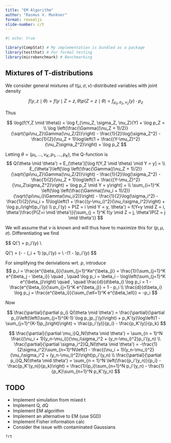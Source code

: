 ```yaml
---
title: "EM Algorithm"
author: "Rasmus V. Munkner"
format: revealjs
slide-number: c/t
---
```


```r
#| echo: true

library(CompStat) # My implementation is bundled as a package
library(testthat) # For formal testing
library(microbenchmark) # Benchmarking

```

## Mixtures of T-distributions
We consider general mixtures of $t(\mu,\sigma,\nu)$-distributed variables with
joint density

$$
f(y,z \mid \theta) = f(y \mid Z = z, \theta)p(Z = z \mid \theta) = f_{\mu_z, \sigma_z, \nu_z}(y)\cdot p_z
$$

Thus

$$
\log(f(Y,Z \mid \theta)) = \log f_{\mu_Z, \sigma_Z, \nu_Z}(Y) + \log p_Z = \\
\log \left(\frac{\Gamma((\nu_Z + 1)/2)}{\sqrt{\pi\nu_Z}\Gamma(\nu_Z/2)}\right) - \frac{1}{2}\log(\sigma_Z^2) - \frac{1}{2}(\nu_Z + 1)\log\left(1 + \frac{(Y-\mu_Z)^2}{\nu_Z\sigma_Z^2}\right) + \log p_Z
$$

Letting $\theta = (\mu_1, \ldots , \nu_K, p_1, \ldots, p_K)$, the Q-function is
$$
Q(\theta \mid \theta') = E_{\theta'}[\log f(Y,Z \mid \theta) \mid  Y = y] = \\
E_{\theta'}\left[\log \left(\frac{\Gamma((\nu_Z + 1)/2)}{\sqrt{\pi\nu_Z}\Gamma(\nu_Z/2)}\right) - \frac{1}{2}\log(\sigma_Z^2) - \frac{1}{2}(\nu_Z + 1)\log\left(1 + \frac{(Y-\mu_Z)^2}{\nu_Z\sigma_Z^2}\right) + \log p_Z \mid Y = y\right] = \\
\sum_{i=1}^K \left(\log \left(\frac{\Gamma((\nu_i + 1)/2)}{\sqrt{\pi\nu_i}\Gamma(\nu_i/2)}\right) - \frac{1}{2}\log(\sigma_i^2) - \frac{1}{2}(\nu_i + 1)\log\left(1 + \frac{(y-\mu_i)^2}{\nu_i\sigma_i^2}\right) + \log p_i\right)p_i'(y) \\
p_i'(y) = P(Z = i \mid Y = y, \theta') = f(Y=y \mid Z = i, \theta')\frac{P(Z=i \mid \theta')}{\sum_{j = 1}^K f(y \mid Z = j, \theta')P(Z = j \mid \theta')}
$$

We will assume that $\nu$ is known and will thus have to maximize this for $(p,\mu,\sigma)$. Differentiating we find

$$
\frac{\partial}{\partial\mu_i}Q(\theta \mid \theta') =
\frac{(\nu_i + 1)(y-\mu_i)}{\nu_i\sigma_i^2 + (y-\mu_i)^2}p_i'(y) \\

\frac{\partial}{\partial\sigma_i^2}Q(\theta \mid \theta') =
\left(-\frac{1}{2\sigma_i^2} - \frac{1}{2}(\nu_i + 1)\frac{1}{1 + \frac{(y-\mu_i)^2}{\nu_i\sigma_i^2}} \frac{-(y-\mu_i)^2}{\nu_i(\sigma_i^2)^2}\right)p_i'(y) = \\
-\frac{1}{2\sigma_i^2}\left(1 - \frac{(\nu_i + 1)(y-\mu_i)^2}{\nu_i\sigma_i^2 + (y-\mu_i)^2}\right)p_i'(y)
$$

For simplifying the deriviations wrt. $p$, introduce
$$
p_i = \frac{e^{\beta_i}}{\sum_{j=1}^Ke^{\beta_j}} = \frac{1}{\sum_{j=1}^K e^{\beta_j - \beta_i}} \quad , \quad \log p_i = \beta_i - \log\left(\sum_{j=1}^K e^{\beta_j}\right) \quad , \quad \frac{d}{d\beta_i} \log p_i = 1 - \frac{e^{\beta_i}}{\sum_{j=1}^K e^{\beta_j}} = 1 - p_i \\
\frac{d}{d\beta_i} \log p_j = \frac{e^{\beta_i}}{\sum_{\ell=1}^K e^{\beta_\ell}} = -p_i
$$

Now

$$
\frac{\partial}{\partial p_i} Q(\theta \mid \theta') =
\frac{\partial}{\partial p_i}\left(\left(\sum_{j=1}^{K-1} \log p_jp_j'(y)\right) + p_K'(y)\log\left(1 - \sum_{j=1}^{K-1}p_j\right)\right) =
\frac{p_i'(y)}{p_i} - \frac{p_K'(y)}{p_k}
$$


$$
\frac{\partial}{\partial \mu_i}Q_N(\theta \mid \theta') =
\sum_{n = 1}^N \frac{(\nu_i + 1)(y_n-\mu_i)}{\nu_i\sigma_i^2 + (y_n-\mu_i)^2}p_i'(y_n) \\
\frac{\partial}{\partial \sigma_i^2}Q_N(\theta \mid \theta') =
-\frac{1}{2\sigma_i^2}\sum_{n=1}^N\left(1 - \frac{(\nu_i + 1)(y_n-\mu_i)^2}{\nu_i\sigma_i^2 + (y_n-\mu_i)^2}\right)p_i'(y_n) \\
\frac{\partial}{\partial p_i}Q_N(\theta \mid \theta') = \sum_{n = 1}^N \left(\frac{p_i'(y_n)}{p_i} - \frac{p_K'(y_n)}{p_k}\right) = \frac{1}{p_i}\sum_{n=1}^N p_i'(y_n) - \frac{1}{p_K}\sum_{n=1}^N p_K'(y_n)
$$





## TODO
- Implement simulation from mixed t
- Implement Q, dQ
- Implement EM algorithm
- Implement an alternative to EM (use SGD)
- Implement Fisher information calc
- Consider the issue with contaminated Gaussians

```r


?rt




```


